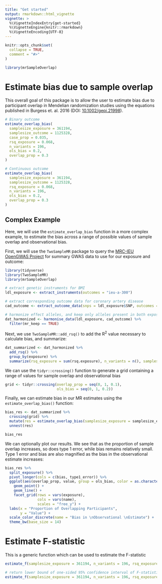 ```yaml
---
title: "Get started"
output: rmarkdown::html_vignette
vignette: >
  %\VignetteIndexEntry{get-started}
  %\VignetteEngine{knitr::rmarkdown}
  %\VignetteEncoding{UTF-8}
---
```


```r
knitr::opts_chunk$set(
  collapse = TRUE,
  comment = "#>"
)
```

```r
library(mrSampleOverlap)
```

<!-- WARNING - This vignette is generated by {fusen} from /dev/estimate_overlap_bias.Rmd: do not edit by hand -->

<!-- 
Run this 'development' chunk

Store every call to library() that you need to run chunks line by line, as in a classical Rmd for analysis
-->


<!--

# Description of your package

This will fill the description of your package.
Fill and run the content of this chunk, before anything else. 

Note: when you will use other flat templates, this part will be in a separate file. Do not be surprised!
--> 


# Estimate bias due to sample overlap

This overall goal of this package is to allow the user to estimate bias due to participant overlap in Mendelian randomization studies using the equations published in Burgess et. al. 2016 (DOI: [10.1002/gepi.21998](https://doi.org/10.1002/gepi.21998)).

<!-- 
This first section shows:

- the three parts necessary for a package: 'function', 'examples' and 'tests'.  
  + Note that the three following chunks have names accordingly.

-->


<!--
Here is an example on how to use the function.
This should be a reproducible and working example
-->


```r
# Binary outcome
estimate_overlap_bias(
  samplesize_exposure = 361194,
  samplesize_outcome = 1125328,
  case_prop = 0.035,
  rsq_exposure = 0.068,
  n_variants = 196,
  ols_bias = 0.2,
  overlap_prop = 0.3
)

# Continuous outcome
estimate_overlap_bias(
  samplesize_exposure = 361194,
  samplesize_outcome = 1125328,
  rsq_exposure = 0.068,
  n_variants = 196,
  ols_bias = 0.2,
  overlap_prop = 0.3
)
```

<!--
Here are some unit tests to verify the function works as expected.
-->


## Complex Example

Here, we will use the `estimate_overlap_bias` function in a more complex example, to estimate the bias across a range of possible values of sample overlap and observational bias. 

First, we will use the `TwoSampleMR` package to query the [MRC-IEU OpenGWAS Project](https://gwas.mrcieu.ac.uk/) for summary GWAS data to use for our exposure and outcome:

```r
library(tidyverse)
library(TwoSampleMR)
library(mrSampleOverlap)

# extract genetic instruments for BMI
ldl_exposure <- extract_instruments(outcomes = "ieu-a-300")

# extract corresponding outcome data for coronary artery disease
cad_outcome <- extract_outcome_data(snps = ldl_exposure$SNP, outcomes = "ebi-a-GCST005195")

# harmonize effect alleles, and keep only alleles present in both exposure and outcome data
dat_harmonized <- harmonise_data(ldl_exposure, cad_outcome) %>%
  filter(mr_keep == TRUE)
```

Next, we use `TwoSampleMR::add_rsq()` to add the R^2^ value necessary to calculate bias, and summarize:

```r
dat_summarized <- dat_harmonized %>%
  add_rsq() %>%
  group_by(exposure) %>%
  summarize(rsq_exposure = sum(rsq.exposure), n_variants = n(), samplesize_exposure = max(samplesize.exposure), samplesize_outcome = max(samplesize.outcome))
```

We can use the `tidyr::crossing()` function to generate a grid containing a range of values for sample overlap and observational bias

```r
grid <- tidyr::crossing(overlap_prop = seq(0, 1, 0.1),
                        ols_bias = seq(0, 1, 0.2))
```

Finally, we can estimate bias in our MR estimates using the `estimate_overlap_bias()` function:

```r
bias_res <- dat_summarized %>%
  crossing(grid) %>%
  mutate(res = estimate_overlap_bias(samplesize_exposure = samplesize_exposure, samplesize_outcome = samplesize_outcome, n_variants = n_variants, rsq_exposure = rsq_exposure, overlap_prop = overlap_prop, ols_bias = ols_bias)) %>%
  unnest(res)

bias_res
```

We can optionally plot our results. We see that as the proportion of sample overlap increases, so does type 1 error, while bias remains relatively small. Type 1 error and bias are also magnified as the bias in the observational estimate increases:

```r
bias_res %>%
  split_exposure() %>%
  pivot_longer(cols = c(bias, type1_error)) %>%
  ggplot(aes(overlap_prop, value, group = ols_bias, color = as.character(ols_bias))) +
    geom_point() +
    geom_line() +
    facet_grid(rows = vars(exposure), 
               cols = vars(name),
               scales = "free_y") +
  labs(x = "Proportion of Overlapping Participants",
       y = "Value") +
  scale_color_discrete(name = "Bias in \nObservational \nEstimate") +
  theme_bw(base_size = 14) 
```

# Estimate F-statistic

This is a generic function which can be used to estimate the F-statistic
    

  

```r
estimate_f(samplesize_exposure = 361194, n_variants = 196, rsq_exposure = 0.068, lci_95 = FALSE)

# return lower bound of one-sided 95% confidence interval of F-statistic
estimate_f(samplesize_exposure = 361194, n_variants = 196, rsq_exposure = 0.068, lci_95 = TRUE)
```

  

  


  

  
<!-- 

# Inflate your package

You're one inflate from paper to box.
Build your package from this very Rmd using `fusen::inflate()` 
-->



<!-- 
- Verify your `"DESCRIPTION"` file has been updated
- Verify your function is in `"R/"` directory
- Verify your test is in `"tests/testthat/"` directory
- Verify this Rmd appears in `"vignettes/"` directory 
-->

